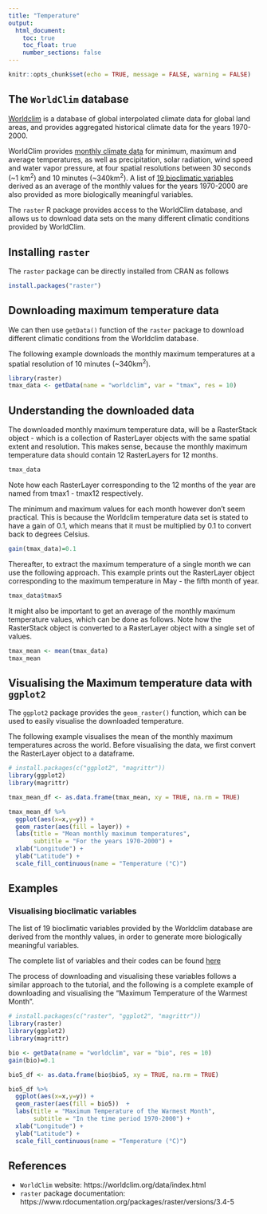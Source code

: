 ```yaml
---
title: "Temperature"
output:
  html_document:
    toc: true
    toc_float: true
    number_sections: false
---
```


```r
knitr::opts_chunk$set(echo = TRUE, message = FALSE, warning = FALSE)
```

## The `WorldClim` database

[Worldclim](https://www.worldclim.org/) is a database of global interpolated climate data for global land areas, and provides aggregated historical climate data for the years 1970-2000.

WorldClim provides [monthly climate data](https://www.worldclim.org/data/worldclim21.html) for minimum, maximum and average temperatures, as well as precipitation, solar radiation, wind speed and water vapor pressure, at four spatial resolutions between 30 seconds (~1 km^2^) and 10 minutes (~340km^2^). A list of [19 bioclimatic variables](https://www.worldclim.org/data/bioclim.html) derived as an average of the monthly values for the years 1970-2000 are also provided as more biologically meaningful variables.

The `raster` R package provides access to the WorldClim database, and allows us to download data sets on the many different climatic conditions provided by WorldClim.

## Installing `raster`

The `raster` package can be directly installed from CRAN as follows

```r
install.packages("raster")
```

## Downloading maximum temperature data

We can then use `getData()` function of the `raster` package to download different climatic conditions from the Worldclim database.

The following example downloads the monthly maximum temperatures at a spatial resolution of 10 minutes (~340km^2^).

```r
library(raster)
tmax_data <- getData(name = "worldclim", var = "tmax", res = 10)
```

## Understanding the downloaded data

The downloaded monthly maximum temperature data, will be a RasterStack object -  which is a collection of RasterLayer objects with the same spatial extent and resolution. This makes sense, because the monthly maximum temperature data should contain 12 RasterLayers for 12 months.

```r
tmax_data
```

Note how each RasterLayer corresponding to the 12 months of the year are named from tmax1 - tmax12 respectively.

The minimum and maximum values for each month however don't seem practical. This is because the Worldclim temperature data set is stated to have a gain of 0.1, which means that it must be multiplied by 0.1 to convert back to degrees Celsius. 
```r
gain(tmax_data)=0.1
```

Thereafter, to extract the maximum temperature of a single month we can use the following approach. This example prints out the RasterLayer object corresponding to the maximum temperature in May - the fifth month of year.

```r
tmax_data$tmax5
```

It might also be important to get an average of the monthly maximum temperature values, which can be done as follows. Note how the RasterStack object is converted to a RasterLayer object with a single set of values.

```r
tmax_mean <- mean(tmax_data)
tmax_mean
```

## Visualising the Maximum temperature data with `ggplot2`

The `ggplot2` package provides the `geom_raster()` function, which can be used to easily visualise the downloaded temperature.

The following example visualises the mean of the monthly maximum temperatures across the world. Before visualising the data, we first convert the RasterLayer object to a dataframe.

```r
# install.packages(c("ggplot2", "magrittr"))
library(ggplot2)
library(magrittr)

tmax_mean_df <- as.data.frame(tmax_mean, xy = TRUE, na.rm = TRUE)

tmax_mean_df %>%
  ggplot(aes(x=x,y=y)) +
  geom_raster(aes(fill = layer)) +
  labs(title = "Mean monthly maximum temperatures",
       subtitle = "For the years 1970-2000") +
  xlab("Longitude") +
  ylab("Latitude") +
  scale_fill_continuous(name = "Temperature (°C)")
```

## Examples

### Visualising bioclimatic variables

The list of 19 bioclimatic variables provided by the Worldclim database are derived from the monthly values, in order to generate more biologically meaningful variables.

The complete list of variables and their codes can be found [here](https://www.worldclim.org/data/bioclim.html)

The process of downloading and visualising these variables follows a similar approach to the tutorial, and the following is a complete example of downloading and visualising the "Maximum Temperature of the Warmest Month".


```r
# install.packages(c("raster", "ggplot2", "magrittr"))
library(raster)
library(ggplot2)
library(magrittr)

bio <- getData(name = "worldclim", var = "bio", res = 10)
gain(bio)=0.1

bio5_df <- as.data.frame(bio$bio5, xy = TRUE, na.rm = TRUE)

bio5_df %>%
  ggplot(aes(x=x,y=y)) +
  geom_raster(aes(fill = bio5))  +
  labs(title = "Maximum Temperature of the Warmest Month",
       subtitle = "In the time period 1970-2000") +
  xlab("Longitude") +
  ylab("Latitude") +
  scale_fill_continuous(name = "Temperature (°C)")
```


## References

- `WorldClim` website: https://worldclim.org/data/index.html  
- `raster` package documentation: https://www.rdocumentation.org/packages/raster/versions/3.4-5
